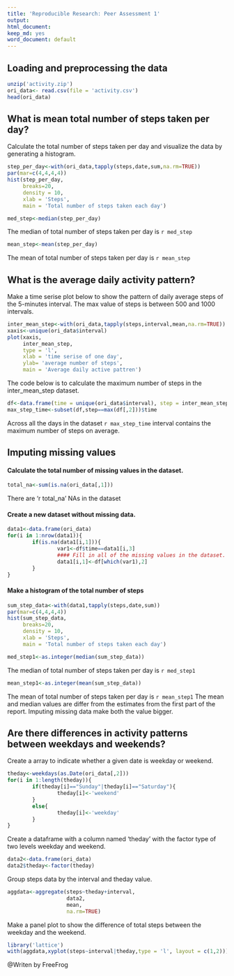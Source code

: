 ```yaml
---
title: 'Reproducible Research: Peer Assessment 1'
output:
html_document:
keep_md: yes
word_document: default
---
```


## Loading and preprocessing the data
```r
unzip('activity.zip')
ori_data<- read.csv(file = 'activity.csv')
head(ori_data)
```

## What is mean total number of steps taken per day?
Calculate the total number of steps taken per day and visualize the data by generating a histogram. 
```r
step_per_day<-with(ori_data,tapply(steps,date,sum,na.rm=TRUE))
par(mar=c(4,4,4,4))
hist(step_per_day,
     breaks=20,
     density = 10,
     xlab = 'Steps',
     main = 'Total number of steps taken each day')
```

```r
med_step<-median(step_per_day)
```
The median of total number of steps taken per day is `r med_step`
```r
mean_step<-mean(step_per_day)
```
The mean of total number of steps taken per day is `r mean_step`

## What is the average daily activity pattern?
Make a time serise plot below to show the pattern of daily average steps of the 5-minutes interval. The max value of steps is between 500 and 1000 intervals.
```r
inter_mean_step<-with(ori_data,tapply(steps,interval,mean,na.rm=TRUE))
xaxis<-unique(ori_data$interval)
plot(xaxis,
     inter_mean_step,
     type = 'l',
     xlab = 'time serise of one day',
     ylab= 'average number of steps',
     main = 'Average daily active pattren')
```
The code below is to calculate the maximum number of steps in the inter_mean_step dataset. 
```r
df<-data.frame(time = unique(ori_data$interval), step = inter_mean_step)
max_step_time<-subset(df,step==max(df[,2]))$time
```
Across all the days in the dataset `r max_step_time` interval contains the maximum number of steps on average.  

## Imputing missing values
#### Calculate the total number of missing values in the dataset.
```r
total_na<-sum(is.na(ori_data[,1]))
```
There are 'r total_na' NAs in the dataset

#### Create a new dataset without missing data.
```r
data1<-data.frame(ori_data)
for(i in 1:nrow(data1)){
        if(is.na(data1[i,1])){
                var1<-df$time==data1[i,3]
                #### Fill in all of the missing values in the dataset.
                data1[i,1]<-df[which(var1),2]
        }
}
```

#### Make a histogram of the total number of steps
```r
sum_step_data<-with(data1,tapply(steps,date,sum))
par(mar=c(4,4,4,4))
hist(sum_step_data,
     breaks=20,
     density = 10,
     xlab = 'Steps',
     main = 'Total number of steps taken each day')
```

```r
med_step1<-as.integer(median(sum_step_data))
```
The median of total number of steps taken per day is `r med_step1`
```r
mean_step1<-as.integer(mean(sum_step_data))
```
The mean of total number of steps taken per day is `r mean_step1`
The mean and median values are differ from the estimates from the first part of the report. Imputing missing data make both the value bigger.

## Are there differences in activity patterns between weekdays and weekends?
Create a array to indicate whether a given date is weekday or weekend.
```r
theday<-weekdays(as.Date(ori_data[,2]))
for(i in 1:length(theday)){
        if(theday[i]=="Sunday"|theday[i]=="Saturday"){
                theday[i]<-'weekend'
        }
        else{
                theday[i]<-'weekday'
        }
}
```
Create a dataframe with a column named 'theday' with the factor type of two levels weekday and weekend.
```r
data2<-data.frame(ori_data)
data2$theday<-factor(theday)
```
Group steps data by the interval and theday value.
```r
aggdata<-aggregate(steps~theday+interval,
                   data2,
                   mean,
                   na.rm=TRUE)
```
Make a panel plot to show the difference of total steps between the weekday and the weekend.
```r
library('lattice')
with(aggdata,xyplot(steps~interval|theday,type = 'l', layout = c(1,2)))
```

@Writen by FreeFrog 
